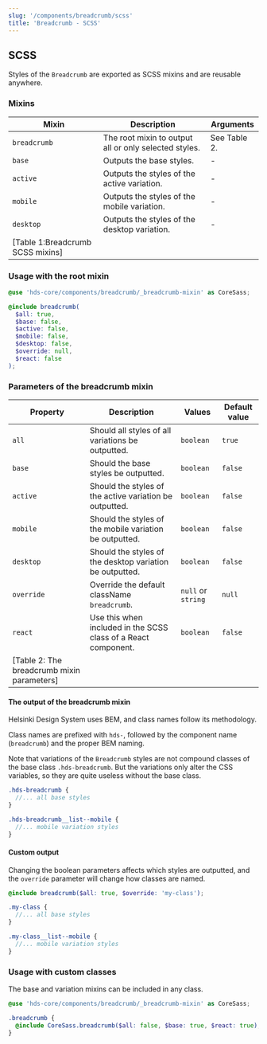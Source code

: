 ```yaml
---
slug: '/components/breadcrumb/scss'
title: 'Breadcrumb - SCSS'
---
```




## SCSS

Styles of the `Breadcrumb` are exported as SCSS mixins and are reusable anywhere.

### Mixins

| Mixin         | Description                                           | Arguments                                                                   |
| ------------- | ----------------------------------------------------- | --------------------------------------------------------------------------- |
| `breadcrumb`  | The root mixin to output all or only selected styles. | See <AnchorLink anchor="parameters-of-the-breadcrumb-mixin">Table 2</AnchorLink>. |
| `base`        | Outputs the base styles.                              | -                                                                           |
| `active`      | Outputs the styles of the active variation.           | -                                                                           |
| `mobile`      | Outputs the styles of the mobile variation.           | -                                                                           |
| `desktop`     | Outputs the styles of the desktop variation.          | -                                                                           |
| [Table 1:Breadcrumb SCSS mixins] |

### Usage with the root mixin

```scss
@use 'hds-core/components/breadcrumb/_breadcrumb-mixin' as CoreSass;

@include breadcrumb(
  $all: true,
  $base: false,
  $active: false,
  $mobile: false,
  $desktop: false,
  $override: null,
  $react: false
);
```

### Parameters of the breadcrumb mixin

| Property      | Description                                                    | Values             | Default value |
| ------------- | -------------------------------------------------------------- | ------------------ | ------------- |
| `all`         | Should all styles of all variations be outputted.              | `boolean`          | `true`        |
| `base`        | Should the base styles be outputted.                           | `boolean`          | `false`       |
| `active`      | Should the styles of the active variation be outputted.        | `boolean`          | `false`       |
| `mobile`      | Should the styles of the mobile variation be outputted.        | `boolean`          | `false`       |
| `desktop`     | Should the styles of the desktop variation be outputted.       | `boolean`          | `false`       |
| `override`    | Override the default className `breadcrumb`.                   | `null` or `string` | `null`        |
| `react`       | Use this when included in the SCSS class of a React component. | `boolean`          | `false`       |
| [Table 2: The breadcrumb mixin parameters] |

#### The output of the breadcrumb mixin

Helsinki Design System uses <ExternalLink href="https://getbem.com/">BEM</ExternalLink>, and class names follow its methodology.

Class names are prefixed with `hds-`, followed by the component name (`breadcrumb`) and the proper BEM naming.

Note that variations of the `Breadcrumb` styles are not compound classes of the base class `.hds-breadcrumb`. But the variations only alter the CSS variables, so they are quite useless without the base class.

```scss
.hds-breadcrumb {
  //... all base styles
}

.hds-breadcrumb__list--mobile {
  //... mobile variation styles
}
```

#### Custom output

Changing the boolean parameters affects which styles are outputted, and the `override` parameter will change how classes are named.

```scss
@include breadcrumb($all: true, $override: 'my-class');

.my-class {
  //... all base styles
}

.my-class__list--mobile {
  //... mobile variation styles
}
```

### Usage with custom classes

The base and variation mixins can be included in any class.

```scss
@use 'hds-core/components/breadcrumb/_breadcrumb-mixin' as CoreSass;

.breadcrumb {
  @include CoreSass.breadcrumb($all: false, $base: true, $react: true);
}
```
